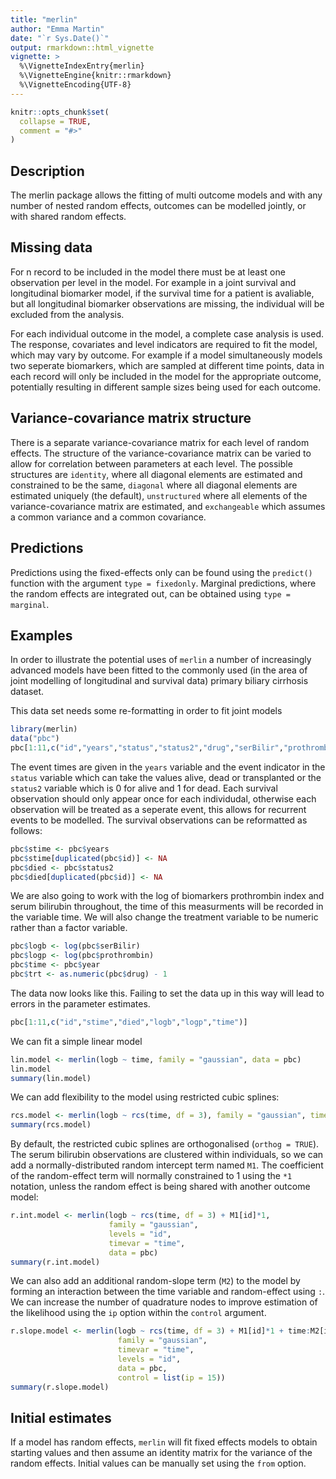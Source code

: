 ```yaml
---
title: "merlin"
author: "Emma Martin"
date: "`r Sys.Date()`"
output: rmarkdown::html_vignette
vignette: >
  %\VignetteIndexEntry{merlin}
  %\VignetteEngine{knitr::rmarkdown}
  %\VignetteEncoding{UTF-8}
---
```


```r
knitr::opts_chunk$set(
  collapse = TRUE,
  comment = "#>"
)
```

## Description

The merlin package allows the fitting of multi outcome models and with any number of nested random effects, outcomes can be modelled jointly, or with shared random effects. 

## Missing data

For n record to be included in the model there must be at least one observation per level in the model. For example in a joint survival and longitudinal biomarker model, if the survival time for a patient is avaliable, but all longitudinal biomarker observations are missing, the individual will be excluded from the analysis.

For each individual outcome in the model, a complete case analysis is used. The response, covariates and level indicators are required to fit the model, which may vary by outcome. For example if a model simultaneously models two seperate biomarkers, which are sampled at different time points, data in each record will only be included in the model for the appropriate outcome, potentially resulting in different sample sizes being used for each outcome.

## Variance-covariance matrix structure 

There is a separate variance-covariance matrix for each level of random effects. The structure of the variance-covariance matrix can be varied to allow for correlation between parameters at each level. The possible structures are `identity`, where all diagonal elements are estimated and constrained to be the same, `diagonal` where all diagonal elements are estimated uniquely (the default), `unstructured` where all elements of the variance-covariance matrix are estimated, and `exchangeable` which assumes a common variance and a common covariance. 

## Predictions

Predictions using the fixed-effects only can be found using the `predict()` function with the argument `type = fixedonly`. Marginal predictions, where the random effects are integrated out, can be obtained using `type = marginal`.  

## Examples

In order to illustrate the potential uses of `merlin` a number of increasingly advanced models have been fitted to the commonly used (in the area of joint modelling of longitudinal and survival data) primary biliary cirrhosis dataset. 

This data set needs some re-formatting in order to fit joint models 
```r
library(merlin)
data("pbc")
pbc[1:11,c("id","years","status","status2","drug","serBilir","prothrombin","year")]
```

The event times are given in the `years` variable and the event indicator in the `status` variable which can take the values alive, dead or transplanted or the `status2` variable which is 0 for alive and 1 for dead. Each survival observation should only appear once for each individudal, otherwise each observation will be treated as a seperate event, this allows for recurrent events to be modelled. The survival observations can be reformatted as follows:

```r
pbc$stime <- pbc$years
pbc$stime[duplicated(pbc$id)] <- NA
pbc$died <- pbc$status2
pbc$died[duplicated(pbc$id)] <- NA
```

We are also going to work with the log of biomarkers prothrombin index and serum bilirubin throughout, the time of this measurments will be recorded in the variable time. We will also change the treatment variable to be numeric rather than a factor variable.

```r
pbc$logb <- log(pbc$serBilir) 
pbc$logp <- log(pbc$prothrombin)
pbc$time <- pbc$year
pbc$trt <- as.numeric(pbc$drug) - 1
```

The data now looks like this. Failing to set the data up in this way will lead to errors in the parameter estimates.  

```r
pbc[1:11,c("id","stime","died","logb","logp","time")]
```

We can fit a simple linear model

```r
lin.model <- merlin(logb ~ time, family = "gaussian", data = pbc)
lin.model
summary(lin.model)
```

We can add flexibility to the model using restricted cubic splines:

```r
rcs.model <- merlin(logb ~ rcs(time, df = 3), family = "gaussian", timevar = "time", data = pbc)
summary(rcs.model)
```

By default, the restricted cubic splines are orthogonalised (`orthog = TRUE`). The serum bilirubin observations are clustered within individuals, so we can add a normally-distributed random intercept term named `M1`. The coefficient of the random-effect term will normally constrained to 1 using the `*1` notation, unless the random effect is being shared with another outcome model:

```r
r.int.model <- merlin(logb ~ rcs(time, df = 3) + M1[id]*1,
                      family = "gaussian",
                      levels = "id",
                      timevar = "time",
                      data = pbc)
summary(r.int.model)
```

We can also add an additional random-slope term (`M2`) to the model by forming an interaction between the time variable and random-effect using `:`. We can increase the number of quadrature nodes to improve estimation of the likelihood using the `ip` option within the `control` argument. 

```r
r.slope.model <- merlin(logb ~ rcs(time, df = 3) + M1[id]*1 + time:M2[id]*1,
                        family = "gaussian",
                        timevar = "time",
                        levels = "id",
                        data = pbc,
                        control = list(ip = 15))
summary(r.slope.model)
```

## Initial estimates 

If a model has random effects, `merlin` will fit fixed effects models to obtain starting values and then assume an identity matrix for the variance of the random effects. Initial values can be manually set using the `from` option. 
